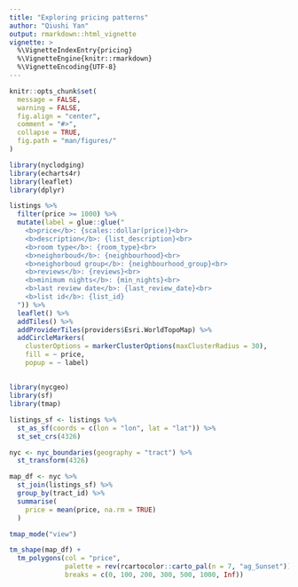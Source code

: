 ```yaml
---
title: "Exploring pricing patterns"
author: "Qiushi Yan"
output: rmarkdown::html_vignette
vignette: >
  %\VignetteIndexEntry{pricing}
  %\VignetteEngine{knitr::rmarkdown}
  %\VignetteEncoding{UTF-8}
---
```


```r
knitr::opts_chunk$set(
  message = FALSE,
  warning = FALSE,
  fig.align = "center",
  comment = "#>",
  collapse = TRUE,
  fig.path = "man/figures/"
)
```


```r
library(nyclodging)
library(echarts4r)
library(leaflet)
library(dplyr)
```

```r
listings %>%
  filter(price >= 1000) %>% 
  mutate(label = glue::glue("
    <b>price</b>: {scales::dollar(price)}<br>
    <b>description</b>: {list_description}<br>
    <b>room type</b>: {room_type}<br>
    <b>neighorboud</b>: {neighbourhood}<br>
    <b>neighorboud group</b>: {neighbourhood_group}<br>
    <b>reviews</b>: {reviews}<br>
    <b>minimum nights</b>: {min_nights}<br>
    <b>last review date</b>: {last_review_date}<br>
    <b>list id</b>: {list_id}
  ")) %>% 
  leaflet() %>% 
  addTiles() %>% 
  addProviderTiles(providers$Esri.WorldTopoMap) %>% 
  addCircleMarkers(
    clusterOptions = markerClusterOptions(maxClusterRadius = 30),
    fill = ~ price, 
    popup = ~ label)
```

## 

```r
library(nycgeo)
library(sf)
library(tmap)

listings_sf <- listings %>% 
  st_as_sf(coords = c(lon = "lon", lat = "lat")) %>% 
  st_set_crs(4326)

nyc <- nyc_boundaries(geography = "tract") %>% 
  st_transform(4326)
```

```r
map_df <- nyc %>% 
  st_join(listings_sf) %>% 
  group_by(tract_id) %>% 
  summarise(
    price = mean(price, na.rm = TRUE)
  ) 
```


```r
tmap_mode("view")

tm_shape(map_df) + 
  tm_polygons(col = "price", 
              palette = rev(rcartocolor::carto_pal(n = 7, "ag_Sunset")),
              breaks = c(0, 100, 200, 300, 500, 1000, Inf))
```




